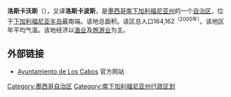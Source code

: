 {{unreferenced|time=2009-12-26T03:19:52+00:00}}
{{Infobox settlement
| name = {{PAGENAME}}
| native_name = {{lang|es|Los Cabos}}
| official_name = {{lang|es|Municipio de Los Cabos}}
| image_shield = Escudo de Los Cabos BCS.svg
| image_skyline = File:Cabo marina faro.jpeg
| imagesize = 250px
| image_flag = File:Bandera_de_Los_Cabos.svg
| image_map = Mexico Baja California Sur Los Cabos location map.svg
| map_caption = 在[[南下加利福尼亚州|南下加利福尼亚州]]的位置
| pushpin_map = Mexico
| pushpin_label_position = left
| pushpin_map_caption = {{PAGENAME}}在[[墨西哥|墨西哥]]的位置
| motto =
| nickname = 
| settlement_type = [[自治区_(墨西哥)|自治区]]
| subdivision_type = 國家
| subdivision_name = {{MEX}}
| subdivision_type1 = [[墨西哥行政區劃|州]]
| subdivision_name1 = [[南下加利福尼亚州|南下加利福尼亚州]]
| leader_title = 市長
| leader_name = Jesus Armida Castro Guzman
| leader_party = 
| established_title = 建立
| established_date = 
| elevation_m = 1800
| area_total_km2 = 3451.61
| population_as_of = 2010年
| population_total = 238,487
| population_density_km2 = auto
| timezone =
| utc_offset = +
| timezone_DST = 
| utc_offset_DST = +
| coordinates = {{coord|22.881111111111|-109.91361111111|display=inline,title}}
| population_demonym = cabeño(a)
| postal_code = 
| area_code = 
| registration_plate =
| blank_name =
| blank_info = 
| website = {{url|http://www.loscabos.gob.mx/}} }}
'''洛斯卡沃斯'''（{{lang-es|Los Cabos}}），又译'''洛斯卡波斯'''，是[[墨西哥|墨西哥]][[南下加利福尼亚州|南下加利福尼亚州]]的一个[[自治区_(墨西哥)|自治区]]，位于[[下加利福尼亚半岛|下加利福尼亚半岛]]最南端。该地总面积{{convert|3451.51|sqkm}}。该区总人口164,162<sup>（2005年）</sup>。该地区年平均气温{{convert|26|C}}。该地经济以[[渔业|渔业]]及[[旅游业|旅游业]]为主。

== 外部链接 ==
* [https://web.archive.org/web/20080331100606/http://www.loscabos.gob.mx/ Ayuntamiento de Los Cabos] 官方网站

{{墨西哥行政区划小作品}}
[[Category:墨西哥自治区|Category:墨西哥自治区]]
[[Category:南下加利福尼亚州行政区划|Category:南下加利福尼亚州行政区划]]